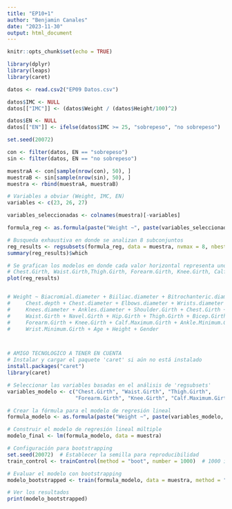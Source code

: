 ```yaml
---
title: "EP10+1"
author: "Benjamin Canales"
date: "2023-11-30"
output: html_document
---
```


```r
knitr::opts_chunk$set(echo = TRUE)
```

```r
library(dplyr)
library(leaps)
library(caret)
```


```r
datos <- read.csv2("EP09 Datos.csv")

datos$IMC <- NULL
datos[["IMC"]] <- (datos$Weight / (datos$Height/100)^2)

datos$EN <- NULL
datos[["EN"]] <- ifelse(datos$IMC >= 25, "sobrepeso", "no sobrepeso")

set.seed(20072)

con <- filter(datos, EN == "sobrepeso")
sin <- filter(datos, EN == "no sobrepeso")

muestraA <- con[sample(nrow(con), 50), ]
muestraB <- sin[sample(nrow(sin), 50), ]
muestra <- rbind(muestraA, muestraB)

# Variables a obviar (Weight, IMC, EN)
variables <- c(23, 26, 27)

variables_seleccionadas <- colnames(muestra)[-variables]

formula_reg <- as.formula(paste("Weight ~", paste(variables_seleccionadas, collapse = " + ")))

# Busqueda exhaustiva en donde se analizan 8 subconjuntos
reg_results <- regsubsets(formula_reg, data = muestra, nvmax = 8, nbest = 1)
summary(reg_results)$which

# Se grafican los modelos en donde cada valor horizontal representa uno, cada cuadro de color implica el uso de la variable en el modelo, por el principio de parsimonia se busca utilizar el que utilice menos variables, en este caso el que posee BIC de -370 con las variables 
# Chest.Girth, Waist.Girth,Thigh.Girth, Forearm.Girth, Knee.Girth, Calf.Maximum.Girth y Height
plot(reg_results)


# Weight ~ Biacromial.diameter + Biiliac.diameter + Bitrochanteric.diameter + 
#     Chest.depth + Chest.diameter + Elbows.diameter + Wrists.diameter + 
#     Knees.diameter + Ankles.diameter + Shoulder.Girth + Chest.Girth + 
#     Waist.Girth + Navel.Girth + Hip.Girth + Thigh.Girth + Bicep.Girth + 
#     Forearm.Girth + Knee.Girth + Calf.Maximum.Girth + Ankle.Minimum.Girth + 
#     Wrist.Minimum.Girth + Age + Height + Gender



# AMIGO TECNOLOGICO A TENER EN CUENTA
# Instalar y cargar el paquete 'caret' si aún no está instalado
install.packages("caret")
library(caret)

# Seleccionar las variables basadas en el análisis de 'regsubsets'
variables_modelo <- c("Chest.Girth", "Waist.Girth", "Thigh.Girth", 
                      "Forearm.Girth", "Knee.Girth", "Calf.Maximum.Girth", "Height")

# Crear la fórmula para el modelo de regresión lineal
formula_modelo <- as.formula(paste("Weight ~", paste(variables_modelo, collapse = " + ")))

# Construir el modelo de regresión lineal múltiple
modelo_final <- lm(formula_modelo, data = muestra)

# Configuración para bootstrapping
set.seed(20072)  # Establecer la semilla para reproducibilidad
train_control <- trainControl(method = "boot", number = 1000)  # 1000 iteraciones de bootstrap

# Evaluar el modelo con bootstrapping
modelo_bootstrapped <- train(formula_modelo, data = muestra, method = "lm", trControl = train_control)

# Ver los resultados
print(modelo_bootstrapped)

```